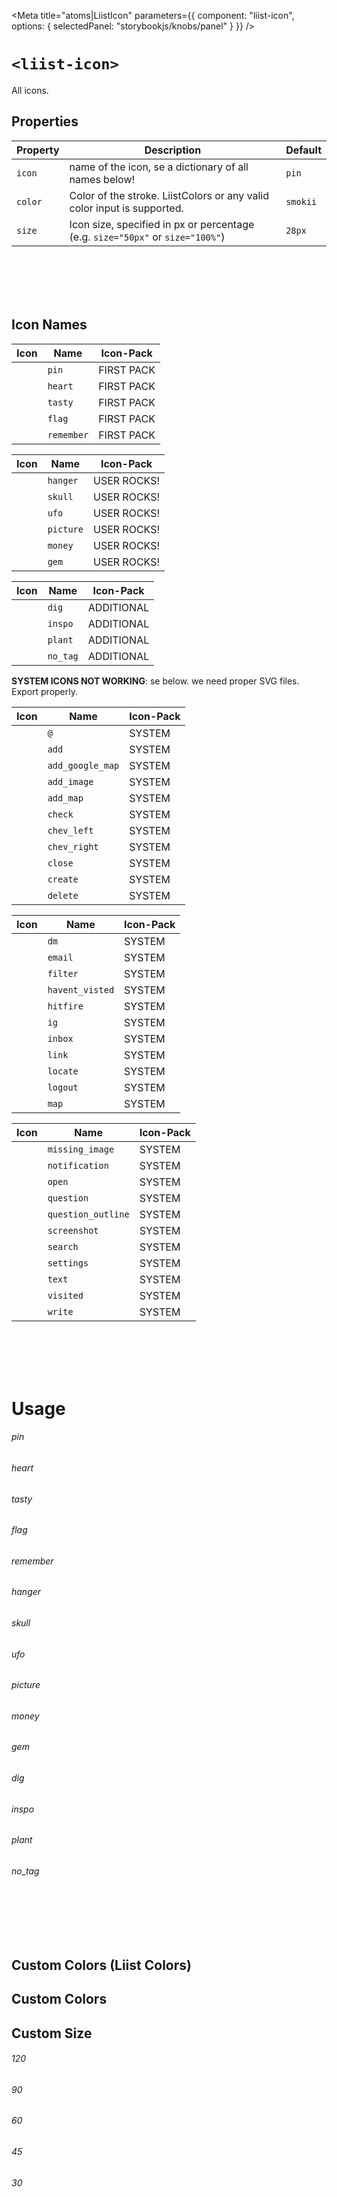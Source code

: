 
<Meta
  title="atoms|LiistIcon"
  parameters={{
    component: "liist-icon",
    options: { selectedPanel: "storybookjs/knobs/panel" }
  }}
/>

# `<liist-icon>`

All icons.

## Properties

| Property | Description | Default |
| -------- | ----------- | ------- |
| `icon`   | name of the icon, se a dictionary of all names below! | `pin` |
| `color`  | Color of the stroke. LiistColors or any valid color input is supported. | `smokii` |
| `size`   | Icon size, specified in px or percentage (e.g. `size="50px"` or `size="100%"`) | `28px` |

<br></br>
<br></br>

## Icon Names

<div style={{ display: "flex", justifyContent: "left" }}>
  <div style={{ marginRight: "45px" }}>

  | Icon | Name | Icon-Pack |
  | -------- | ----------- | --- |
  | <liist-icon icon="pin" size="28px"></liist-icon> | `pin` | FIRST PACK |
  | <liist-icon icon="heart" size="28px"></liist-icon> | `heart` | FIRST PACK |
  | <liist-icon icon="tasty" size="28px"></liist-icon> | `tasty` | FIRST PACK |
  | <liist-icon icon="flag" size="28px"></liist-icon> | `flag` | FIRST PACK |
  | <liist-icon icon="remember" size="28px"></liist-icon> | `remember` | FIRST PACK |

  </div>
  <div style={{ marginRight: "45px" }}>

  | Icon | Name | Icon-Pack |
  | -------- | ----------- | --- |
  | <liist-icon icon="hanger" size="28px"></liist-icon> | `hanger` | USER ROCKS! |
  | <liist-icon icon="skull" size="28px"></liist-icon> | `skull` | USER ROCKS! |
  | <liist-icon icon="ufo" size="28px"></liist-icon> | `ufo` | USER ROCKS! |
  | <liist-icon icon="picture" size="28px"></liist-icon> | `picture` | USER ROCKS! |
  | <liist-icon icon="money" size="28px"></liist-icon> | `money` | USER ROCKS! |
  | <liist-icon icon="gem" size="28px"></liist-icon> | `gem` | USER ROCKS! |

  </div>
  <div style={{ marginRight: "45px" }}>

  | Icon | Name | Icon-Pack |
  | -------- | ----------- | --- |
  | <liist-icon icon="dig" size="28px"></liist-icon> | `dig` | ADDITIONAL |
  | <liist-icon icon="inspo" size="28px"></liist-icon> | `inspo` | ADDITIONAL |
  | <liist-icon icon="plant" size="28px"></liist-icon> | `plant` | ADDITIONAL |
  | <liist-icon icon="no_tag" size="28px"></liist-icon> | `no_tag` | ADDITIONAL |

  </div>
</div>


**SYSTEM ICONS NOT WORKING**: se below. we need proper SVG files. Export properly.

<div style={{ display: "flex", justifyContent: "left" }}>
  <div style={{ marginRight: "45px" }}>

  | Icon | Name | Icon-Pack |
  | ---- | ---- | --------- |
  | <liist-icon color="red" icon="@" size="28px"></liist-icon> | `@` | SYSTEM |
  | <liist-icon color="red" icon="add" size="28px"></liist-icon> | `add` | SYSTEM |
  | <liist-icon color="red" icon="add_google_map" size="28px"></liist-icon> | `add_google_map` | SYSTEM |
  | <liist-icon color="red" icon="add_image" size="28px"></liist-icon> | `add_image` | SYSTEM |
  | <liist-icon color="red" icon="add_map" size="28px"></liist-icon> | `add_map` | SYSTEM |
  | <liist-icon color="red" icon="check" size="28px"></liist-icon> | `check` | SYSTEM |
  | <liist-icon color="red" icon="chev_left" size="28px"></liist-icon> | `chev_left` | SYSTEM |
  | <liist-icon color="red" icon="chev_right" size="28px"></liist-icon> | `chev_right` | SYSTEM |
  | <liist-icon color="red" icon="close" size="28px"></liist-icon> | `close` | SYSTEM |
  | <liist-icon color="red" icon="create" size="28px"></liist-icon> | `create` | SYSTEM |
  | <liist-icon color="red" icon="delete" size="28px"></liist-icon> | `delete` | SYSTEM |

  </div>
  <div style={{ marginRight: "45px" }}>

  | Icon | Name | Icon-Pack |
  | ---- | ---- | --------- |
  | <liist-icon color="red" icon="dm" size="28px"></liist-icon> | `dm` | SYSTEM |
  | <liist-icon color="red" icon="email" size="28px"></liist-icon> | `email` | SYSTEM |
  | <liist-icon color="red" icon="filter" size="28px"></liist-icon> | `filter` | SYSTEM |
  | <liist-icon color="red" icon="havent_visted" size="28px"></liist-icon> | `havent_visted` | SYSTEM |
  | <liist-icon color="red" icon="hitfire" size="28px"></liist-icon> | `hitfire` | SYSTEM |
  | <liist-icon color="red" icon="ig" size="28px"></liist-icon> | `ig` | SYSTEM |
  | <liist-icon color="red" icon="inbox" size="28px"></liist-icon> | `inbox` | SYSTEM |
  | <liist-icon color="red" icon="link" size="28px"></liist-icon> | `link` | SYSTEM |
  | <liist-icon color="red" icon="locate" size="28px"></liist-icon> | `locate` | SYSTEM |
  | <liist-icon color="red" icon="logout" size="28px"></liist-icon> | `logout` | SYSTEM |
  | <liist-icon color="red" icon="map" size="28px"></liist-icon> | `map` | SYSTEM |

  </div>
  <div style={{ marginRight: "45px" }}>

  | Icon | Name | Icon-Pack |
  | ---- | ---- | --------- |
  | <liist-icon color="red" icon="missing_image" size="28px"></liist-icon> | `missing_image` | SYSTEM |
  | <liist-icon color="red" icon="notification" size="28px"></liist-icon> | `notification` | SYSTEM |
  | <liist-icon color="red" icon="open" size="28px"></liist-icon> | `open` | SYSTEM |
  | <liist-icon color="red" icon="question" size="28px"></liist-icon> | `question` | SYSTEM |
  | <liist-icon color="red" icon="question_outline" size="28px"></liist-icon> | `question_outline` | SYSTEM |
  | <liist-icon color="red" icon="screenshot" size="28px"></liist-icon> | `screenshot` | SYSTEM |
  | <liist-icon color="red" icon="search" size="28px"></liist-icon> | `search` | SYSTEM |
  | <liist-icon color="red" icon="settings" size="28px"></liist-icon> | `settings` | SYSTEM |
  | <liist-icon color="red" icon="text" size="28px"></liist-icon> | `text` | SYSTEM |
  | <liist-icon color="red" icon="visited" size="28px"></liist-icon> | `visited` | SYSTEM |
  | <liist-icon color="red" icon="write" size="28px"></liist-icon> | `write` | SYSTEM |

  </div>
</div>

<br></br>
<br></br>

# Usage

<Preview>
  <div>
    <h6>pin</h6>
    <liist-icon icon="pin" size="40px"></liist-icon>
  </div>
  <div>
    <h6>heart</h6>
    <liist-icon icon="heart" size="40px"></liist-icon>
  </div>
  <div>
    <h6>tasty</h6>
    <liist-icon icon="tasty" size="40px"></liist-icon>
  </div>
  <div>
    <h6>flag</h6>
    <liist-icon icon="flag" size="40px"></liist-icon>
  </div>
  <div>
    <h6>remember</h6>
    <liist-icon icon="remember" size="40px"></liist-icon>
  </div>
</Preview>


<Preview>
  <div>
    <h6>hanger</h6>
    <liist-icon icon="hanger" size="40px"></liist-icon>
  </div>
  <div>
    <h6>skull</h6>
    <liist-icon icon="skull" size="40px"></liist-icon>
  </div>
  <div>
    <h6>ufo</h6>
    <liist-icon icon="ufo" size="40px"></liist-icon>
  </div>
  <div>
    <h6>picture</h6>
    <liist-icon icon="picture" size="40px"></liist-icon>
  </div>
  <div>
    <h6>money</h6>
    <liist-icon icon="money" size="40px"></liist-icon>
  </div>
  <div>
    <h6>gem</h6>
    <liist-icon icon="gem" size="40px"></liist-icon>
  </div>
</Preview>

<Preview>
  <div>
    <h6>dig</h6>
    <liist-icon icon="dig" size="40px"></liist-icon>
  </div>
  <div>
    <h6>inspo</h6>
    <liist-icon icon="inspo" size="40px"></liist-icon>
  </div>
  <div>
    <h6>plant</h6>
    <liist-icon icon="plant" size="40px"></liist-icon>
  </div>
  <div>
    <h6>no_tag</h6>
    <liist-icon icon="no_tag" size="40px"></liist-icon>
  </div>
</Preview>

<br></br>
<br></br>

## Custom Colors (Liist Colors)

<Preview>
  <liist-icon icon="inspo" size="40px" color="hotii"></liist-icon>
  <liist-icon icon="inspo" size="40px" color="sunii"></liist-icon>
  <liist-icon icon="inspo" size="40px" color="viiolet"></liist-icon>
  <liist-icon icon="inspo" size="40px" color="skii"></liist-icon>
  <liist-icon icon="inspo" size="40px" color="grasii"></liist-icon>
  <liist-icon icon="inspo" size="40px" color="piink"></liist-icon>
  <liist-icon icon="inspo" size="40px" color="creamii"></liist-icon>
  <liist-icon icon="inspo" size="40px" color="smokii"></liist-icon>
  <liist-icon icon="inspo" size="40px" color="viiolet80"></liist-icon>
  <liist-icon icon="inspo" size="40px" color="viiolet60"></liist-icon>
  <liist-icon icon="inspo" size="40px" color="viiolet40"></liist-icon>
  <liist-icon icon="inspo" size="40px" color="viiolet20"></liist-icon>
</Preview>

<Preview>
  <liist-icon icon="heart" size="40px" color="hotii"></liist-icon>
  <liist-icon icon="heart" size="40px" color="sunii"></liist-icon>
  <liist-icon icon="heart" size="40px" color="viiolet"></liist-icon>
  <liist-icon icon="heart" size="40px" color="skii"></liist-icon>
  <liist-icon icon="heart" size="40px" color="grasii"></liist-icon>
  <liist-icon icon="heart" size="40px" color="piink"></liist-icon>
  <liist-icon icon="heart" size="40px" color="creamii"></liist-icon>
  <liist-icon icon="heart" size="40px" color="smokii"></liist-icon>
  <liist-icon icon="heart" size="40px" color="viiolet80"></liist-icon>
  <liist-icon icon="heart" size="40px" color="viiolet60"></liist-icon>
  <liist-icon icon="heart" size="40px" color="viiolet40"></liist-icon>
  <liist-icon icon="heart" size="40px" color="viiolet20"></liist-icon>
</Preview>

## Custom Colors

<Preview>
  <liist-icon icon="plant" size="40px" color="#FF6666"></liist-icon>
  <liist-icon icon="plant" size="40px" color="#F2706F"></liist-icon>
  <liist-icon icon="plant" size="40px" color="#E57A78"></liist-icon>
  <liist-icon icon="plant" size="40px" color="#D78382"></liist-icon>
  <liist-icon icon="plant" size="40px" color="#CA8D8B"></liist-icon>
  <liist-icon icon="plant" size="40px" color="#BD9794"></liist-icon>
  <liist-icon icon="plant" size="40px" color="#B0A19D"></liist-icon>
  <liist-icon icon="plant" size="40px" color="#A3ABA6"></liist-icon>
  <liist-icon icon="plant" size="40px" color="#96B5AF"></liist-icon>
  <liist-icon icon="plant" size="40px" color="#88BEB9"></liist-icon>
  <liist-icon icon="plant" size="40px" color="#7BC8C2"></liist-icon>
  <liist-icon icon="plant" size="40px" color="#6ED2CB"></liist-icon>
</Preview>

## Custom Size

<Preview>
  <div>
    <h6>120</h6>
    <liist-icon icon="flag" size="120px"></liist-icon>
  </div>
  <div>
    <h6>90</h6>
    <liist-icon icon="flag" size="90px"></liist-icon>
  </div>
  <div>
    <h6>60</h6>
    <liist-icon icon="flag" size="60px"></liist-icon>
  </div>
  <div>
    <h6>45</h6>
    <liist-icon icon="flag" size="45px"></liist-icon>
  </div>
  <div>
    <h6>30</h6>
    <liist-icon icon="flag" size="30px"></liist-icon>
  </div>
</Preview>
